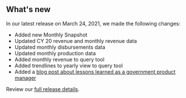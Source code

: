 ## What's new

In our latest release on March 24, 2021, we made the following changes:
- Added new <Link href="/fact-sheet" linkType="default">Monthly Snapshot</Link>
- Updated <Link href="/downloads/revenue" linkType="default"> CY 20 revenue and monthly revenue data</Link>
- Updated <Link href="/downloads/disbursements-by-month" linkType="default">monthly disbursements data</Link>
- Updated <Link href="/downloads/production-by-month" linkType="default">monthly production data</Link>
- Added <Link href="query-data/" linkType="default">monthly revenue to query tool</Link>
- Added <Link href="query-data/" linkType="default">trendlines to yearly view to query tool</Link>
- Added a [blog post about lessons learned as a government product manager](https://blog-nrrd.doi.gov)

Review our [full release details](https://github.com/ONRR/nrrd/releases).
